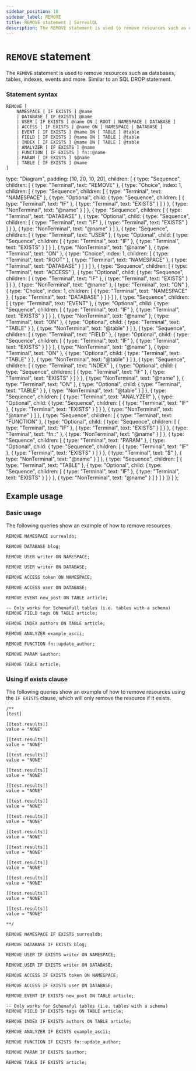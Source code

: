 ```yaml
---
sidebar_position: 18
sidebar_label: REMOVE
title: REMOVE statement | SurrealQL
description: The REMOVE statement is used to remove resources such as databases, tables, indexes, events and more.
---
```


# `REMOVE` statement

The `REMOVE` statement is used to remove resources such as databases, tables, indexes, events and more.
Similar to an SQL DROP statement.

### Statement syntax

<Tabs syncKey="remove-statement">
  <TabItem label="SurrealQL Syntax">

```syntax title="SurrealQL Syntax"
REMOVE [
	NAMESPACE [ IF EXISTS ] @name
	| DATABASE [ IF EXISTS] @name
	| USER [ IF EXISTS ] @name ON [ ROOT | NAMESPACE | DATABASE ]
	| ACCESS [ IF EXISTS ] @name ON [ NAMESPACE | DATABASE ]
	| EVENT [ IF EXISTS ] @name ON [ TABLE ] @table
	| FIELD [ IF EXISTS ] @name ON [ TABLE ] @table
	| INDEX [ IF EXISTS ] @name ON [ TABLE ] @table
    | ANALYZER [ IF EXISTS ] @name
    | FUNCTION [ IF EXISTS ] fn::@name
    | PARAM [ IF EXISTS ] $@name
	| TABLE [ IF EXISTS ] @name
]
```

  </TabItem>
  <TabItem label="Railroad Diagram">

  type: "Diagram",
  padding: [10, 20, 10, 20],
  children: [
    { type: "Sequence", children: [
      { type: "Terminal", text: "REMOVE" },
      { type: "Choice", index: 1, children: [
        { type: "Sequence", children: [ { type: "Terminal", text: "NAMESPACE" }, { type: "Optional", child: { type: "Sequence", children: [ { type: "Terminal", text: "IF" }, { type: "Terminal", text: "EXISTS" } ] } }, { type: "NonTerminal", text: "@name" } ] },
        { type: "Sequence", children: [ { type: "Terminal", text: "DATABASE" }, { type: "Optional", child: { type: "Sequence", children: [ { type: "Terminal", text: "IF" }, { type: "Terminal", text: "EXISTS" } ] } }, { type: "NonTerminal", text: "@name" } ] },
        { type: "Sequence", children: [ { type: "Terminal", text: "USER" }, { type: "Optional", child: { type: "Sequence", children: [ { type: "Terminal", text: "IF" }, { type: "Terminal", text: "EXISTS" } ] } }, { type: "NonTerminal", text: "@name" }, { type: "Terminal", text: "ON" }, { type: "Choice", index: 1, children: [ { type: "Terminal", text: "ROOT" }, { type: "Terminal", text: "NAMESPACE" }, { type: "Terminal", text: "DATABASE" } ] } ] },
        { type: "Sequence", children: [ { type: "Terminal", text: "ACCESS" }, { type: "Optional", child: { type: "Sequence", children: [ { type: "Terminal", text: "IF" }, { type: "Terminal", text: "EXISTS" } ] } }, { type: "NonTerminal", text: "@name" }, { type: "Terminal", text: "ON" }, { type: "Choice", index: 1, children: [ { type: "Terminal", text: "NAMESPACE" }, { type: "Terminal", text: "DATABASE" } ] } ] },
        { type: "Sequence", children: [ { type: "Terminal", text: "EVENT" }, { type: "Optional", child: { type: "Sequence", children: [ { type: "Terminal", text: "IF" }, { type: "Terminal", text: "EXISTS" } ] } }, { type: "NonTerminal", text: "@name" }, { type: "Terminal", text: "ON" }, { type: "Optional", child: { type: "Terminal", text: "TABLE" } }, { type: "NonTerminal", text: "@table" } ] },
        { type: "Sequence", children: [ { type: "Terminal", text: "FIELD" }, { type: "Optional", child: { type: "Sequence", children: [ { type: "Terminal", text: "IF" }, { type: "Terminal", text: "EXISTS" } ] } }, { type: "NonTerminal", text: "@name" }, { type: "Terminal", text: "ON" }, { type: "Optional", child: { type: "Terminal", text: "TABLE" } }, { type: "NonTerminal", text: "@table" } ] },
        { type: "Sequence", children: [ { type: "Terminal", text: "INDEX" }, { type: "Optional", child: { type: "Sequence", children: [ { type: "Terminal", text: "IF" }, { type: "Terminal", text: "EXISTS" } ] } }, { type: "NonTerminal", text: "@name" }, { type: "Terminal", text: "ON" }, { type: "Optional", child: { type: "Terminal", text: "TABLE" } }, { type: "NonTerminal", text: "@table" } ] },
        { type: "Sequence", children: [ { type: "Terminal", text: "ANALYZER" }, { type: "Optional", child: { type: "Sequence", children: [ { type: "Terminal", text: "IF" }, { type: "Terminal", text: "EXISTS" } ] } }, { type: "NonTerminal", text: "@name" } ] },
        { type: "Sequence", children: [ { type: "Terminal", text: "FUNCTION" }, { type: "Optional", child: { type: "Sequence", children: [ { type: "Terminal", text: "IF" }, { type: "Terminal", text: "EXISTS" } ] } }, { type: "Terminal", text: "fn::" }, { type: "NonTerminal", text: "@name" } ] },
        { type: "Sequence", children: [ { type: "Terminal", text: "PARAM" }, { type: "Optional", child: { type: "Sequence", children: [ { type: "Terminal", text: "IF" }, { type: "Terminal", text: "EXISTS" } ] } }, { type: "Terminal", text: "$" }, { type: "NonTerminal", text: "@name" } ] },
        { type: "Sequence", children: [ { type: "Terminal", text: "TABLE" }, { type: "Optional", child: { type: "Sequence", children: [ { type: "Terminal", text: "IF" }, { type: "Terminal", text: "EXISTS" } ] } }, { type: "NonTerminal", text: "@name" } ] }
      ] }
    ]}
  ]
};

<RailroadDiagram ast={removeAst} className="my-6" />

  </TabItem>
</Tabs>

## Example usage
### Basic usage

The following queries show an example of how to remove resources.

```surql
REMOVE NAMESPACE surrealdb;

REMOVE DATABASE blog;

REMOVE USER writer ON NAMESPACE;

REMOVE USER writer ON DATABASE;

REMOVE ACCESS token ON NAMESPACE;

REMOVE ACCESS user ON DATABASE;

REMOVE EVENT new_post ON TABLE article;

-- Only works for Schemafull tables (i.e. tables with a schema)
REMOVE FIELD tags ON TABLE article;

REMOVE INDEX authors ON TABLE article;

REMOVE ANALYZER example_ascii;

REMOVE FUNCTION fn::update_author;

REMOVE PARAM $author;

REMOVE TABLE article;
```

### Using if exists clause

<Since v="v1.3.0" />

The following queries show an example of how to remove resources using the `IF EXISTS` clause, which will only remove the resource if it exists.

```surql
/**
[test]

[[test.results]]
value = "NONE"

[[test.results]]
value = "NONE"

[[test.results]]
value = "NONE"

[[test.results]]
value = "NONE"

[[test.results]]
value = "NONE"

[[test.results]]
value = "NONE"

[[test.results]]
value = "NONE"

[[test.results]]
value = "NONE"

[[test.results]]
value = "NONE"

[[test.results]]
value = "NONE"

[[test.results]]
value = "NONE"

[[test.results]]
value = "NONE"

[[test.results]]
value = "NONE"

**/

REMOVE NAMESPACE IF EXISTS surrealdb;

REMOVE DATABASE IF EXISTS blog;

REMOVE USER IF EXISTS writer ON NAMESPACE;

REMOVE USER IF EXISTS writer ON DATABASE;

REMOVE ACCESS IF EXISTS token ON NAMESPACE;

REMOVE ACCESS IF EXISTS user ON DATABASE;

REMOVE EVENT IF EXISTS new_post ON TABLE article;

-- Only works for Schemaful tables (i.e. tables with a schema)
REMOVE FIELD IF EXISTS tags ON TABLE article;

REMOVE INDEX IF EXISTS authors ON TABLE article;

REMOVE ANALYZER IF EXISTS example_ascii;

REMOVE FUNCTION IF EXISTS fn::update_author;

REMOVE PARAM IF EXISTS $author;

REMOVE TABLE IF EXISTS article;
```
